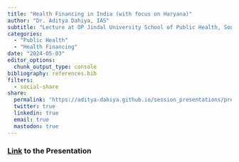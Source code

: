 ```yaml
---
title: "Health Financing in India (with focus on Haryana)"
author: "Dr. Aditya Dahiya, IAS"
subtitle: "Lecture at OP Jindal University School of Public Health, Sonipat on May 3, 2024"
categories:
  - "Public Health"
  - "Health Financing"
date: "2024-05-03"
editor_options: 
  chunk_output_type: console
bibliography: references.bib
filters:
  - social-share
share:
  permalink: "https://aditya-dahiya.github.io/session_presentations/presentations/health_financing_opjindal_2024.html"
  twitter: true
  linkedin: true
  email: true
  mastodon: true
---
```


### [Link](https://online.fliphtml5.com/hlczx/cxzc/) to the Presentation

